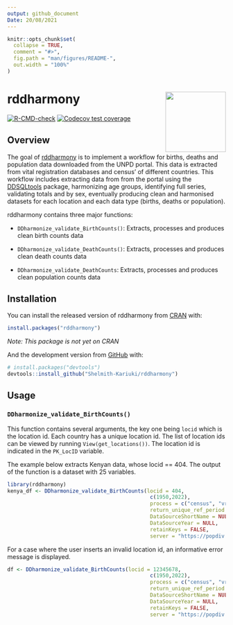 ```yaml
---
output: github_document
Date: 20/08/2021
---
```


```r
knitr::opts_chunk$set(
  collapse = TRUE,
  comment = "#>",
  fig.path = "man/figures/README-",
  out.width = "100%"
)
```

# rddharmony <a href='https://github.com/Shelmith-Kariuki/rddharmony'><img src='man/figures/logo.png' align="right" height="139" /></a> 

<!-- badges: start -->
[![R-CMD-check](https://github.com/Shelmith-Kariuki/rddharmony/workflows/R-CMD-check/badge.svg)](https://github.com/Shelmith-Kariuki/rddharmony/actions)
  [![Codecov test coverage](https://codecov.io/gh/Shelmith-Kariuki/rddharmony/branch/master/graph/badge.svg)](https://codecov.io/gh/Shelmith-Kariuki/rddharmony?branch=master)

<!-- badges: end -->

## Overview

The goal of [rddharmony](https://github.com/Shelmith-Kariuki/rddharmony) is to implement a workflow for births, deaths and population data downloaded from the UNPD portal. This data is extracted from vital registration databases and census' of different countries. This workflow includes extracting data from from the portal using the [DDSQLtools](https://github.com/timriffe/DDSQLtools) package, harmonizing age groups, identifying full series, validating totals and by sex, eventually producing clean and harmonised datasets for each location and each data type (births, deaths or population).

rddharmony contains three major functions:

* `DDharmonize_validate_BirthCounts()`: Extracts, processes and produces clean birth counts data

* `DDharmonize_validate_DeathCounts()`: Extracts, processes and produces clean death counts data

* `DDharmonize_validate_DeathCounts`: Extracts, processes and produces clean population counts data

## Installation

You can install the released version of rddharmony from [CRAN](https://CRAN.R-project.org) with:

``` r
install.packages("rddharmony")
```
_Note: This package is not yet on CRAN_

And the development version from [GitHub](https://github.com/) with:

``` r
# install.packages("devtools")
devtools::install_github("Shelmith-Kariuki/rddharmony")
```
## Usage

### `DDharmonize_validate_BirthCounts()`

This function contains several arguments, the key one being `locid` which is the location id. Each country has a unique location id. The list of location ids can be viewed by running `View(get_locations())`. The location id is indicated in the `PK_LocID` variable.

The example below extracts Kenyan data, whose locid == 404. The output of the function is a dataset with 25 variables.


```r
library(rddharmony)
kenya_df <- DDharmonize_validate_BirthCounts(locid = 404,
                                              c(1950,2022),
                                              process = c("census", "vr"),
                                              return_unique_ref_period = TRUE, 
                                              DataSourceShortName = NULL,
                                              DataSourceYear = NULL,
                                              retainKeys = FALSE,
                                              server = "https://popdiv.dfs.un.org/DemoData/api/")

```

For a case where the user inserts an invalid location id, an informative error message is displayed.

```r
df <- DDharmonize_validate_BirthCounts(locid = 12345678,
                                              c(1950,2022),
                                              process = c("census", "vr"),
                                              return_unique_ref_period = TRUE, 
                                              DataSourceShortName = NULL,
                                              DataSourceYear = NULL,
                                              retainKeys = FALSE,
                                              server = "https://popdiv.dfs.un.org/DemoData/api/")

```
